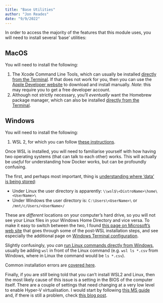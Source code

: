 ```yaml
---
title: "Base Utilities"
author: "Jon Reades"
date: "9/9/2022"
---
```


In order to access the majority of the features that this module uses, you will need to install several 'base' utilities:

::: {.panel-tabset}

## MacOS

You will need to install the following:

1. The Xcode Command Line Tools, which can usually be installed [directly from the Terminal](https://osxdaily.com/2014/02/12/install-command-line-tools-mac-os-x/). If that does not work for you, then you can use the [Apple Developer website](https://developer.apple.com/download/all/) to download and install manually. *Note*: this may require you to get a free developer account.
2. Although not strictly necessary, you'll *eventually* want the Homebrew package manager, which can also be installed [directly from the Terminal](https://phoenixnap.com/kb/install-homebrew-on-mac). 

## Windows

You will need to install the following:

1. WSL 2, for which you can follow [these instructions](https://www.digitalocean.com/community/tutorials/how-to-install-the-windows-subsystem-for-linux-2-on-microsoft-windows-10).

Once WSL is installed, you will need to familiarise yourself with how having two operating systems (that can talk to each other) works. This will actually be *useful* for understanding how Docker works, but can be profoundly confusing. 

The first, and perhaps most important, thing is [understanding where 'data' is being stored](https://learn.microsoft.com/en-us/windows/wsl/filesystems?source=recommendations):

- Under Linux the user directory is apparently: `\\wsl$\<DistroName>\home\<UserName>\`
- Under Windows the user directory is: `C:\Users\<UserName>\` or `/mnt/c/Users/<UserName>/`

These are *different* locations on your computer's hard drive, so you will not see your Linux files in your Windows Home Directory and vice versa. To make it easy to switch between the two, I found [this page on Microsoft’s web site](https://learn.microsoft.com/en-us/windows/wsl/setup/environment#set-up-windows-terminal) that goes through some of the post-WSL installation steps, and see especially the additional page on [Windows Terminal configuration](https://learn.microsoft.com/en-us/windows/terminal/install).

Slightly confusingly, you *can* [run Linux commands directly from Windows](https://learn.microsoft.com/en-us/windows/wsl/filesystems?source=recommendations#interoperability-between-windows-and-linux-commands), usually be adding `wsl` in front of the Linux command (e.g. `wsl ls *.csv` from Windows, where in Linux the command would be `ls *.csv`).

Common installation errors are [covered here](https://learn.microsoft.com/en-us/windows/wsl/troubleshooting?source=recommendations).

Finally, if you are *still* being told that you can't install WSL2 and Linux, then the most likely cause of this issue is a setting in the BIOS of the computer itself. There are a couple of settings that need changing at a very low level to enable Hyper-V virtualisation. I would start by following [this MS guide](https://learn.microsoft.com/en-us/windows/wsl/install-manual) and, if there is still a problem, check [this blog post](https://s1gr1d.medium.com/how-to-set-up-linux-on-windows-with-wsl-2-debe2a64d20d).

:::
